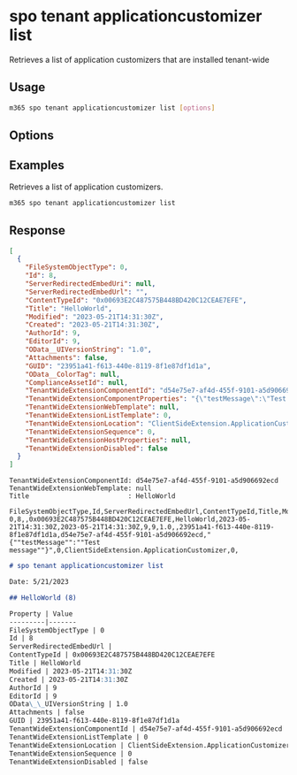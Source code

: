 
# spo tenant applicationcustomizer list

Retrieves a list of application customizers that are installed tenant-wide

## Usage

```sh
m365 spo tenant applicationcustomizer list [options]
```

## Options

<Global />

## Examples

Retrieves a list of application customizers.

```sh
m365 spo tenant applicationcustomizer list
```

## Response

<Tabs>
  <TabItem value="JSON">

  ```json
  [
    {
      "FileSystemObjectType": 0,
      "Id": 8,
      "ServerRedirectedEmbedUri": null,
      "ServerRedirectedEmbedUrl": "",
      "ContentTypeId": "0x00693E2C487575B448BD420C12CEAE7EFE",
      "Title": "HelloWorld",
      "Modified": "2023-05-21T14:31:30Z",
      "Created": "2023-05-21T14:31:30Z",
      "AuthorId": 9,
      "EditorId": 9,
      "OData__UIVersionString": "1.0",
      "Attachments": false,
      "GUID": "23951a41-f613-440e-8119-8f1e87df1d1a",
      "OData__ColorTag": null,
      "ComplianceAssetId": null,
      "TenantWideExtensionComponentId": "d54e75e7-af4d-455f-9101-a5d906692ecd",
      "TenantWideExtensionComponentProperties": "{\"testMessage\":\"Test message\"}",
      "TenantWideExtensionWebTemplate": null,
      "TenantWideExtensionListTemplate": 0,
      "TenantWideExtensionLocation": "ClientSideExtension.ApplicationCustomizer",
      "TenantWideExtensionSequence": 0,
      "TenantWideExtensionHostProperties": null,
      "TenantWideExtensionDisabled": false
    }
  ]
  ```

  </TabItem>
  <TabItem value="Text">

  ```text
  TenantWideExtensionComponentId: d54e75e7-af4d-455f-9101-a5d906692ecd
  TenantWideExtensionWebTemplate: null
  Title                         : HelloWorld
  ```

  </TabItem>
  <TabItem value="CSV">

  ```csv
  FileSystemObjectType,Id,ServerRedirectedEmbedUrl,ContentTypeId,Title,Modified,Created,AuthorId,EditorId,OData__UIVersionString,Attachments,GUID,TenantWideExtensionComponentId,TenantWideExtensionComponentProperties,TenantWideExtensionListTemplate,TenantWideExtensionLocation,TenantWideExtensionSequence,TenantWideExtensionDisabled
  0,8,,0x00693E2C487575B448BD420C12CEAE7EFE,HelloWorld,2023-05-21T14:31:30Z,2023-05-21T14:31:30Z,9,9,1.0,,23951a41-f613-440e-8119-8f1e87df1d1a,d54e75e7-af4d-455f-9101-a5d906692ecd,"{""testMessage"":""Test message""}",0,ClientSideExtension.ApplicationCustomizer,0,
  ```

  </TabItem>
  <TabItem value="Markdown">

  ```md
  # spo tenant applicationcustomizer list

  Date: 5/21/2023

  ## HelloWorld (8)

  Property | Value
  ---------|-------
  FileSystemObjectType | 0
  Id | 8
  ServerRedirectedEmbedUrl |
  ContentTypeId | 0x00693E2C487575B448BD420C12CEAE7EFE
  Title | HelloWorld
  Modified | 2023-05-21T14:31:30Z
  Created | 2023-05-21T14:31:30Z
  AuthorId | 9
  EditorId | 9
  OData\_\_UIVersionString | 1.0
  Attachments | false
  GUID | 23951a41-f613-440e-8119-8f1e87df1d1a
  TenantWideExtensionComponentId | d54e75e7-af4d-455f-9101-a5d906692ecd
  TenantWideExtensionListTemplate | 0
  TenantWideExtensionLocation | ClientSideExtension.ApplicationCustomizer
  TenantWideExtensionSequence | 0
  TenantWideExtensionDisabled | false
  ```

  </TabItem>
</Tabs>
